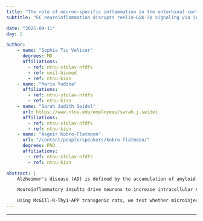 ```yaml
---
title: "The role of neuron-specific inflammation in the entorhinal cortex in Alzheimer's disease"
subtitle: "EC neuroinflammation disrupts reelin–GSK‑3β signaling via iAβ42 in reelin+ LII, accelerating tau phosphorylation."

date: "2025-09-11"
day: 2

author:
    - name: "Sophia Tsu Velicer"
      degrees: MD
      affiliations:
        - ref: ntnu-stolav-nfdfs
        - ref: unil-biomed
        - ref: ntnu-kisn
    - name: "Maria Yudina"
      affiliations:
        - ref: ntnu-stolav-nfdfs
        - ref: ntnu-kisn
    - name: "Sarah Judith Seidel"
      url: https://www.ntnu.edu/employees/sarah.j.seidel
      affiliations:
        - ref: ntnu-stolav-nfdfs
        - ref: ntnu-kisn
    - name: "Asgeir Kobro-Flatmoen"
      url: "/content/people/speakers/kobro-flatmoen/"
      degrees: PhD
      affiliations:
        - ref: ntnu-stolav-nfdfs
        - ref: ntnu-kisn

abstract: |
    Alzheimer's disease (AD) is defined by the accumulation of amyloid‑β (Aβ) and the hyperphosphorylation of tau (p‑tau). The entorhinal cortex (EC) and hippocampus are among the first cortical regions affected. In layer II of EC, a major population of reelin‑expressing neurons (Re+ECLII) projects to the dentate gyrus and is thought to be among the earliest to exhibit p‑tau and degeneration, well before diagnosable symptoms.

    Neuroinflammatory insults drive neurons to increase intracellular Aβ42 (iAβ42). Modeling predicts that Re+ECLII neurons may show a disproportionate iAβ42 increase, facilitating an interaction between iAβ42 and reelin that impairs the reelin signaling cascade. A key function of this cascade is inhibition of glycogen synthase kinase‑3β (GSK‑3β), a major tau kinase. Thus, reelin impairment via iAβ42 may promote early p‑tau formation in Re+ECLII neurons.

    Using McGill‑R‑Thy1‑APP transgenic rats, we test whether microinjections of herpes simplex virus I (HSV‑I) into EC and other cortical regions induce neuroinflammation and whether this selectively elevates iAβ42 in Re+ECLII neurons, disrupts reelin signaling, and exacerbates tau phosphorylation.
---
```


***

<!-- <object data="poster.pdf" type="application/pdf" width="100%" height="1300">
</object>  -->